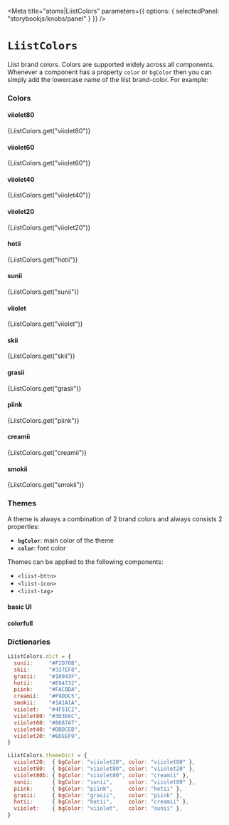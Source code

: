 
<Meta
  title="atoms|LiistColors"
  parameters={{
    options: { selectedPanel: "storybookjs/knobs/panel" }
  }}
/>

# `LiistColors`

Liist brand colors. Colors are supported widely across all components. Whenever a component has a property `color` or `bgColor` then you can simply add the lowercase name of the liist brand-color. For example:

### Colors
<Preview>
  <div>
    <h4 style={{ marginBottom: 0 }}>viiolet80</h4>
    <p style={{ margin: 0, padding: 0, fontSize: "14px", lineHeight: "18px" }}>{LiistColors.get("viiolet80")}</p>
    <div style={{ backgroundColor: `${LiistColors.get("viiolet80")}`, width: 80, height: 60, marginRight: "10px" }}></div>
  </div>
  <div>
    <h4 style={{ marginBottom: 0 }}>viiolet60</h4>
    <p style={{ margin: 0, padding: 0, fontSize: "14px", lineHeight: "18px" }}>{LiistColors.get("viiolet60")}</p>
    <div style={{ backgroundColor: `${LiistColors.get("viiolet60")}`, width: 80, height: 60, marginRight: "10px" }}></div>
  </div>
  <div>
    <h4 style={{ marginBottom: 0 }}>viiolet40</h4>
    <p style={{ margin: 0, padding: 0, fontSize: "14px", lineHeight: "18px" }}>{LiistColors.get("viiolet40")}</p>
    <div style={{ backgroundColor: `${LiistColors.get("viiolet40")}`, width: 80, height: 60, marginRight: "10px" }}></div>
  </div>
  <div>
    <h4 style={{ marginBottom: 0 }}>viiolet20</h4>
    <p style={{ margin: 0, padding: 0, fontSize: "14px", lineHeight: "18px" }}>{LiistColors.get("viiolet20")}</p>
    <div style={{ backgroundColor: `${LiistColors.get("viiolet20")}`, width: 80, height: 60, marginRight: "10px" }}></div>
  </div>
</Preview>

<Preview>
  <div>
    <h4 style={{ marginBottom: 0 }}>hotii</h4>
    <p style={{ margin: 0, padding: 0, fontSize: "14px", lineHeight: "18px" }}>{LiistColors.get("hotii")}</p>
    <div style={{ backgroundColor: `${LiistColors.get("hotii")}`, width: 80, height: 60, marginRight: "10px" }}></div>
    <div style={{ backgroundColor: `${LiistColors.get("hotii")}`, width: 80, height: 15, marginRight: "10px", opacity: "0.8" }}></div>
    <div style={{ backgroundColor: `${LiistColors.get("hotii")}`, width: 80, height: 15, marginRight: "10px", opacity: "0.6" }}></div>
    <div style={{ backgroundColor: `${LiistColors.get("hotii")}`, width: 80, height: 15, marginRight: "10px", opacity: "0.4" }}></div>
    <div style={{ backgroundColor: `${LiistColors.get("hotii")}`, width: 80, height: 15, marginRight: "10px", opacity: "0.2" }}></div>
  </div>
  <div>
    <h4 style={{ marginBottom: 0 }}>sunii</h4>
    <p style={{ margin: 0, padding: 0, fontSize: "14px", lineHeight: "18px" }}>{LiistColors.get("sunii")}</p>
    <div style={{ backgroundColor: `${LiistColors.get("sunii")}`, width: 80, height: 60, marginRight: "10px" }}></div>
    <div style={{ backgroundColor: `${LiistColors.get("sunii")}`, width: 80, height: 15, marginRight: "10px", opacity: "0.8" }}></div>
    <div style={{ backgroundColor: `${LiistColors.get("sunii")}`, width: 80, height: 15, marginRight: "10px", opacity: "0.6" }}></div>
    <div style={{ backgroundColor: `${LiistColors.get("sunii")}`, width: 80, height: 15, marginRight: "10px", opacity: "0.4" }}></div>
    <div style={{ backgroundColor: `${LiistColors.get("sunii")}`, width: 80, height: 15, marginRight: "10px", opacity: "0.2" }}></div>
  </div>
  <div>
    <h4 style={{ marginBottom: 0 }}>viiolet</h4>
    <p style={{ margin: 0, padding: 0, fontSize: "14px", lineHeight: "18px" }}>{LiistColors.get("viiolet")}</p>
    <div style={{ backgroundColor: `${LiistColors.get("viiolet")}`, width: 80, height: 60, marginRight: "10px" }}></div>
    <div style={{ backgroundColor: `${LiistColors.get("viiolet")}`, width: 80, height: 15, marginRight: "10px", opacity: "0.8" }}></div>
    <div style={{ backgroundColor: `${LiistColors.get("viiolet")}`, width: 80, height: 15, marginRight: "10px", opacity: "0.6" }}></div>
    <div style={{ backgroundColor: `${LiistColors.get("viiolet")}`, width: 80, height: 15, marginRight: "10px", opacity: "0.4" }}></div>
    <div style={{ backgroundColor: `${LiistColors.get("viiolet")}`, width: 80, height: 15, marginRight: "10px", opacity: "0.2" }}></div>
  </div>
  <div>
    <h4 style={{ marginBottom: 0 }}>skii</h4>
    <p style={{ margin: 0, padding: 0, fontSize: "14px", lineHeight: "18px" }}>{LiistColors.get("skii")}</p>
    <div style={{ backgroundColor: `${LiistColors.get("skii")}`, width: 80, height: 60, marginRight: "10px" }}></div>
    <div style={{ backgroundColor: `${LiistColors.get("skii")}`, width: 80, height: 15, marginRight: "10px", opacity: "0.8" }}></div>
    <div style={{ backgroundColor: `${LiistColors.get("skii")}`, width: 80, height: 15, marginRight: "10px", opacity: "0.6" }}></div>
    <div style={{ backgroundColor: `${LiistColors.get("skii")}`, width: 80, height: 15, marginRight: "10px", opacity: "0.4" }}></div>
    <div style={{ backgroundColor: `${LiistColors.get("skii")}`, width: 80, height: 15, marginRight: "10px", opacity: "0.2" }}></div>
  </div>
  <div>
    <h4 style={{ marginBottom: 0 }}>grasii</h4>
    <p style={{ margin: 0, padding: 0, fontSize: "14px", lineHeight: "18px" }}>{LiistColors.get("grasii")}</p>
    <div style={{ backgroundColor: `${LiistColors.get("grasii")}`, width: 80, height: 60, marginRight: "10px" }}></div>
    <div style={{ backgroundColor: `${LiistColors.get("grasii")}`, width: 80, height: 15, marginRight: "10px", opacity: "0.8" }}></div>
    <div style={{ backgroundColor: `${LiistColors.get("grasii")}`, width: 80, height: 15, marginRight: "10px", opacity: "0.6" }}></div>
    <div style={{ backgroundColor: `${LiistColors.get("grasii")}`, width: 80, height: 15, marginRight: "10px", opacity: "0.4" }}></div>
    <div style={{ backgroundColor: `${LiistColors.get("grasii")}`, width: 80, height: 15, marginRight: "10px", opacity: "0.2" }}></div>
  </div>
  <div>
    <h4 style={{ marginBottom: 0 }}>piink</h4>
    <p style={{ margin: 0, padding: 0, fontSize: "14px", lineHeight: "18px" }}>{LiistColors.get("piink")}</p>
    <div style={{ backgroundColor: `${LiistColors.get("piink")}`, width: 80, height: 60, marginRight: "10px" }}></div>
    <div style={{ backgroundColor: `${LiistColors.get("piink")}`, width: 80, height: 15, marginRight: "10px", opacity: "0.8" }}></div>
    <div style={{ backgroundColor: `${LiistColors.get("piink")}`, width: 80, height: 15, marginRight: "10px", opacity: "0.6" }}></div>
    <div style={{ backgroundColor: `${LiistColors.get("piink")}`, width: 80, height: 15, marginRight: "10px", opacity: "0.4" }}></div>
    <div style={{ backgroundColor: `${LiistColors.get("piink")}`, width: 80, height: 15, marginRight: "10px", opacity: "0.2" }}></div>
  </div>
  <div>
    <h4 style={{ marginBottom: 0 }}>creamii</h4>
    <p style={{ margin: 0, padding: 0, fontSize: "14px", lineHeight: "18px" }}>{LiistColors.get("creamii")}</p>
    <div style={{ backgroundColor: `${LiistColors.get("creamii")}`, width: 80, height: 60, marginRight: "10px" }}></div>
    <div style={{ backgroundColor: `${LiistColors.get("creamii")}`, width: 80, height: 15, marginRight: "10px", opacity: "0.8" }}></div>
    <div style={{ backgroundColor: `${LiistColors.get("creamii")}`, width: 80, height: 15, marginRight: "10px", opacity: "0.6" }}></div>
    <div style={{ backgroundColor: `${LiistColors.get("creamii")}`, width: 80, height: 15, marginRight: "10px", opacity: "0.4" }}></div>
    <div style={{ backgroundColor: `${LiistColors.get("creamii")}`, width: 80, height: 15, marginRight: "10px", opacity: "0.2" }}></div>
  </div>
  <div>
    <h4 style={{ marginBottom: 0 }}>smokii</h4>
    <p style={{ margin: 0, padding: 0, fontSize: "14px", lineHeight: "18px" }}>{LiistColors.get("smokii")}</p>
    <div style={{ backgroundColor: `${LiistColors.get("smokii")}`, width: 80, height: 60, marginRight: "10px" }}></div>
    <div style={{ backgroundColor: `${LiistColors.get("smokii")}`, width: 80, height: 15, marginRight: "10px", opacity: "0.8" }}></div>
    <div style={{ backgroundColor: `${LiistColors.get("smokii")}`, width: 80, height: 15, marginRight: "10px", opacity: "0.6" }}></div>
    <div style={{ backgroundColor: `${LiistColors.get("smokii")}`, width: 80, height: 15, marginRight: "10px", opacity: "0.4" }}></div>
    <div style={{ backgroundColor: `${LiistColors.get("smokii")}`, width: 80, height: 15, marginRight: "10px", opacity: "0.2" }}></div>
  </div>
</Preview>

### Themes

A theme is always a combination of 2 brand colors and always consists 2 properties:
- **`bgColor`**: main color of the theme
- **`color`**: font color

Themes can be applied to the following components:
- `<liist-bttn>`
- `<liist-icon>`
- `<liist-tag>`

<Preview>
  <div>
    <h4>basic UI</h4>
    <div style={{ paddingBottom: "10px"}}> <liist-bttn text="viiolet20" theme="viiolet20"></liist-bttn></div>
    <div style={{ paddingBottom: "10px"}}> <liist-bttn text="viiolet80" theme="viiolet80"></liist-bttn></div>
    <h4>colorfull</h4>
    <div style={{ paddingBottom: "10px"}}> <liist-bttn text="hotii" theme="hotii"></liist-bttn></div>
    <div style={{ paddingBottom: "10px"}}> <liist-bttn text="sunii" theme="sunii"></liist-bttn></div>
    <div style={{ paddingBottom: "10px"}}> <liist-bttn text="viiolet" theme="viiolet"></liist-bttn></div>
    <div style={{ paddingBottom: "10px"}}> <liist-bttn text="viiolet80b" theme="viiolet80b"></liist-bttn></div>
    <div style={{ paddingBottom: "10px"}}> <liist-bttn text="grasii" theme="grasii"></liist-bttn></div>
    <div style={{ paddingBottom: "10px"}}> <liist-bttn text="piink" theme="piink"></liist-bttn></div>
  </div>
</Preview>


### Dictionaries
```js
LiistColors.dict = {
  sunii:     "#F2D70B",
  skii:      "#337EF8",
  grasii:    "#18943F",
  hotii:     "#E94732",
  piink:     "#FAC8DA",
  creamii:   "#F9DDC5",
  smokii:    "#1A1A1A",
  viiolet:   "#4F51C2",
  viiolet80: "#3D3E6C",
  viiolet60: "#8687A7",
  viiolet40: "#DBDCEB",
  viiolet20: "#EDEEF9",
}

LiistColors.themeDict = {
  viiolet20:  { bgColor: "viiolet20", color: "viiolet80" },
  viiolet80:  { bgColor: "viiolet80", color: "viiolet20" },
  viiolet80b: { bgColor: "viiolet80", color: "creamii" },
  sunii:      { bgColor: "sunii",     color: "viiolet80" },
  piink:      { bgColor: "piink",     color: "hotii" },
  grasii:     { bgColor: "grasii",    color: "piink" },
  hotii:      { bgColor: "hotii",     color: "creamii" },
  viiolet:    { bgColor: "viiolet",   color: "sunii" },
}
```
